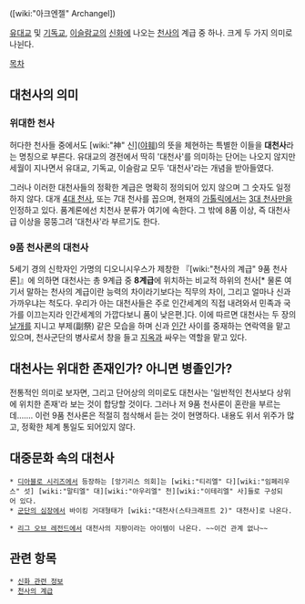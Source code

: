 {{{+1 大天使}}} ([wiki:"아크엔젤" Archangel])

[[유대교]] 및 [[기독교]], [[이슬람교]]의 [[신화]]에 나오는 [[천사]]의 계급 중 하나. 크게 두 가지 의미로 나뉜다.

[[목차]]
== 대천사의 의미 ==
=== 위대한 천사 ===
허다한 천사들 중에서도 [wiki:"神" 신]([[야훼]])의 뜻을 체현하는 특별한 이들을 '''대천사'''라는 명칭으로 부른다. 유대교의 경전에서 딱히 '대천사'를 의미하는 단어는 나오지 않지만 세월이 지나면서 유대교, 기독교, 이슬람교 모두 '대천사'라는 개념을 받아들였다.

그러나 이러한 대천사들의 정확한 계급은 명확히 정의되어 있지 않으며 그 숫자도 일정하지 않다. 대개 [[4대 천사]], 또는 7대 천사를 꼽으며, 현재의 [[가톨릭]]에서는 [[3대 천사]]만을 인정하고 있다. 품계론에선 치천사 분류가 여기에 속한다. 그 밖에 8품 이상, 즉 대천사급 이상을 뭉뚱그려 '대천사'라 부르기도 한다.

=== 9품 천사론의 대천사 ===
5세기 경의 신학자인 가명의 디오니시우스가 제창한 『[wiki:"천사의 계급" 9품 천사론]』에 의하면 대천사는 총 9계급 중 '''8계급'''에 위치하는 비교적 하위의 천사[* 물론 여기서 말하는 천사의 계급이란 능력의 차이라기보다는 직무의 차이, 그리고 얼마나 신과 가까우냐는 척도다. 우리가 아는 대천사들은 주로 인간세계의 직접 내려와서 민족과 국가를 이끄는지라 인간세계의 가깝다보니 품이 낮은편.]다. 이에 따르면 대천사는 두 장의 [[날개]]를 지니고 부제(副祭) 같은 모습을 하며 신과 [[인간]] 사이를 중재하는 연락역을 맡고 있으며, 천사군단의 병사로서 창을 들고 [[지옥]]과 싸우는 역할을 맡고 있다.

== 대천사는 위대한 존재인가? 아니면 병졸인가? ==
전통적인 의미로 보자면, 그리고 단어상의 의미로도 대천사는 '일반적인 천사보다 상위에 위치한 존재'라 보는 것이 합당할 것이다. 그러나 저 9품 천사론이 혼란을 부르는데……. 이런 9품 천사론은 적절히 첨삭해서 듣는 것이 현명하다. 내용도 위서 위주가 많고, 정확한 체계 통일도 되어있지 않다.

== 대중문화 속의 대천사 ==
 * [[디아블로 시리즈]]에서 등장하는 [앙기리스 의회]는 [wiki:"티리엘" 다][wiki:"임페리우스" 섯] [wiki:"말티엘" 대][wiki:"아우리엘" 천][wiki:"이테리엘" 사]들로 구성되어 있다.
 * [[군단의 심장]]에서 바이킹 거대형태가 [wiki:"대천사(스타크래프트 2)" 대천사]로 나온다.

 * [[리그 오브 레전드]]에서 대천사의 지팡이라는 아이템이 나온다. ~~이건 관계 없나~~

== 관련 항목 ==
 * [[신화 관련 정보]]
 * [[천사의 계급]]

